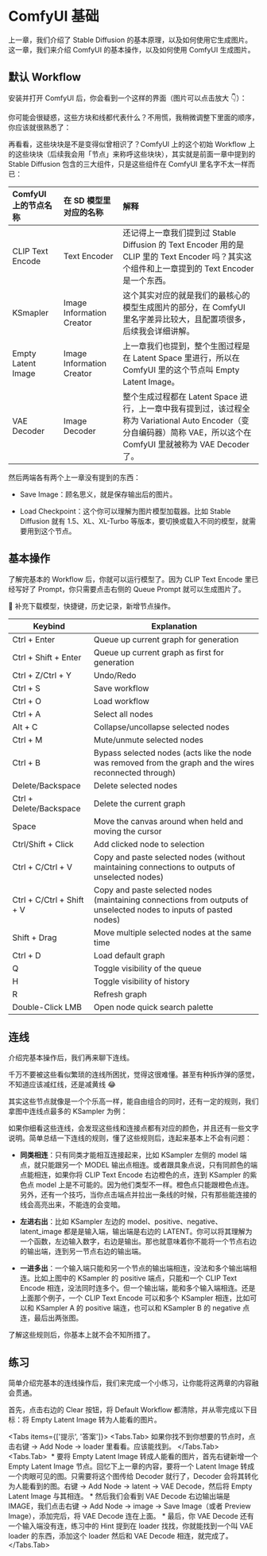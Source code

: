
# ComfyUI 基础

上一章，我们介绍了 Stable Diffusion 的基本原理，以及如何使用它生成图片。这一章，我们来介绍 ComfyUI 的基本操作，以及如何使用 ComfyUI 生成图片。

## 默认 Workflow

安装并打开 ComfyUI 后，你会看到一个这样的界面（图片可以点击放大 👇）：
<br/>
<PhotoProvider>
  <PhotoView src="/comfyui-foundation/001.png">
    <img src="/comfyui-foundation/001.png" alt="" />
  </PhotoView>
</PhotoProvider>

你可能会很疑惑，这些方块和线都代表什么？不用慌，我稍微调整下里面的顺序，你应该就很熟悉了：
<br/>
<PhotoProvider>
  <PhotoView src="/comfyui-foundation/002.png">
    <img src="/comfyui-foundation/002.png" alt="" />
  </PhotoView>
</PhotoProvider>

再看看，这些块块是不是变得似曾相识了？ComfyUI 上的这个初始 Workflow 上的这些块块（后续我会用「节点」来称呼这些块块），其实就是前面一章中提到的 Stable Diffusion 包含的三大组件，只是这些组件在 ComfyUI 里名字不太一样而已：

| ComfyUI 上的节点名称        | 在 SD 模型里对应的名称         | 解释                                                       |
| :------------------------ | :-------------------------- | :-------------------------------------------------------- |
| CLIP Text Encode          | Text Encoder                | 还记得上一章我们提到过 Stable Diffusion 的 Text Encoder 用的是 CLIP 里的 Text Encoder 吗？其实这个组件和上一章提到的 Text Encoder 是一个东西。|
| KSmapler                  | Image Information Creator   | 这个其实对应的就是我们的最核心的模型生成图片的部分，在 ComfyUI 里名字差异比较大，且配置项很多，后续我会详细讲解。                                  |
| Empty Latent Image        | Image Information Creator   | 上一章我们也提到，整个生图过程是在 Latent Space 里进行，所以在 ComfyUI 里的这个节点叫 Empty Latent Image。                                  |
| VAE Decoder               | Image Decoder               | 整个生成过程都在 Latent Space 进行，上一章中我有提到过，该过程全称为 Variational Auto Encoder（变分自编码器）简称 VAE，所以这个在 ComfyUI 里就被称为 VAE Decoder 了。    |


然后两端各有两个上一章没有提到的东西：

- Save Image：顾名思义，就是保存输出后的图片。

- Load Checkpoint：这个你可以理解为图片模型加载器。比如 Stable Diffusion 就有 1.5、XL、XL-Turbo 等版本，要切换或载入不同的模型，就需要用到这个节点。

## 基本操作

了解完基本的 Workflow 后，你就可以运行模型了。因为 CLIP Text Encode 里已经写好了 Prompt，你只需要点击右侧的 Queue Prompt 就可以生成图片了。

🚧 补充下载模型，快捷键，历史记录，新增节点操作。

| Keybind                   | Explanation                                                                                                        |
|---------------------------|--------------------------------------------------------------------------------------------------------------------|
| Ctrl + Enter              | Queue up current graph for generation                                                                              |
| Ctrl + Shift + Enter      | Queue up current graph as first for generation                                                                     |
| Ctrl + Z/Ctrl + Y         | Undo/Redo                                                                                                          |
| Ctrl + S                  | Save workflow                                                                                                      |
| Ctrl + O                  | Load workflow                                                                                                      |
| Ctrl + A                  | Select all nodes                                                                                                   |
| Alt + C                   | Collapse/uncollapse selected nodes                                                                                 |
| Ctrl + M                  | Mute/unmute selected nodes                                                                                         |
| Ctrl + B                  | Bypass selected nodes (acts like the node was removed from the graph and the wires reconnected through)            |
| Delete/Backspace          | Delete selected nodes                                                                                              |
| Ctrl + Delete/Backspace   | Delete the current graph                                                                                           |
| Space                     | Move the canvas around when held and moving the cursor                                                             |
| Ctrl/Shift + Click        | Add clicked node to selection                                                                                      |
| Ctrl + C/Ctrl + V         | Copy and paste selected nodes (without maintaining connections to outputs of unselected nodes)                     |
| Ctrl + C/Ctrl + Shift + V | Copy and paste selected nodes (maintaining connections from outputs of unselected nodes to inputs of pasted nodes) |
| Shift + Drag              | Move multiple selected nodes at the same time                                                                      |
| Ctrl + D                  | Load default graph                                                                                                 |
| Q                         | Toggle visibility of the queue                                                                                     |
| H                         | Toggle visibility of history                                                                                       |
| R                         | Refresh graph                                                                                                      |
| Double-Click LMB          | Open node quick search palette                                                                                     |

## 连线

介绍完基本操作后，我们再来聊下连线。

千万不要被这些看似繁琐的连线所困扰，觉得这很难懂。甚至有种拆炸弹的感觉，不知道应该减红线，还是减黄线 😂

其实这些节点就像是一个个乐高一样，能自由组合的同时，还有一定的规则，我们拿图中连线点最多的 KSampler 为例：
<br/>
<PhotoProvider>
  <PhotoView src="/comfyui-foundation/003.png">
    <img src="/comfyui-foundation/003.png" alt="" />
  </PhotoView>
</PhotoProvider>

如果你细看这些连线，会发现这些线和连接点都有对应的颜色，并且还有一些文字说明。简单总结一下连线的规则，懂了这些规则后，连起来基本上不会有问题：

- **同类相连**：只有同类才能相互连接起来，比如 KSampler 左侧的 model 端点，就只能跟另一个 MODEL 输出点相连。或者跟具象点说，只有同颜色的端点能相连，如果你将 CLIP Text Encode 右边橙色的点，连到 KSampler 的紫色点 model 上是不可能的。因为他们类型不一样。橙色点只能跟橙色点连。另外，还有一个技巧，当你点击端点并拉出一条线的时候，只有那些能连接的线会高亮出来，不能连的会变暗。

- **左进右出**：比如 KSampler 左边的 model、positive、negative、latent_image 都是是输入端，输出端是右边的 LATENT。你可以将其理解为一个函数，左边输入数字，右边是输出。那也就意味着你不能将一个节点右边的输出端，连到另一节点右边的输出端。

- **一进多出**：一个输入端只能和另一个节点的输出端相连，没法和多个输出端相连。比如上图中的 KSampler 的 positive 端点，只能和一个 CLIP Text Encode 相连，没法同时连多个。但一个输出端，能和多个输入端相连。还是上面那个例子，一个 CLIP Text Encode 可以和多个 KSampler 相连，比如可以和 KSampler A 的 positive 端连，也可以和 KSampler B 的 negative 点连，最后出两张图。

了解这些规则后，你基本上就不会不知所措了。

## 练习

简单介绍完基本的连线操作后，我们来完成一个小练习，让你能将这两章的内容融会贯通。

首先，点击右边的 Clear 按钮，将 Default Workflow 都清除，并从零完成以下目标：将 Empty Latent Image 转为人能看的图片。

<Tabs items={['提示', '答案']}>
  <Tabs.Tab>
    如果你找不到你想要的节点时，点击右键 → Add Node → loader 里看看。应该能找到。
  </Tabs.Tab>
  <Tabs.Tab>
    <PhotoProvider>
      <PhotoView src="/comfyui-foundation/004.png">
        <img src="/comfyui-foundation/004.png" alt="" />
      </PhotoView>
    </PhotoProvider>
      * 要将 Empty Latent Image 转成人能看的图片，首先右键新增一个 Empty Latent Image 节点。回忆下上一章的内容，要将一个 Latent Image 转成一个肉眼可见的图。只需要将这个图传给 Decoder 就行了，Decoder 会将其转化为人能看到的图。右键 → Add Node → latent → VAE Decode，然后将 Empty Latent Image 与其相连。
      * 然后我们会看到 VAE Decode 右边输出端是 IMAGE，我们点击右键 → Add Node → image → Save Image（或者 Preview Image），添加完后，将 VAE Decode 连在上面。
      * 最后，你 VAE Decode 还有一个输入端没有连，练习中的 Hint 提到在 loader 找找，你就能找到一个叫 VAE loader 的东西，添加这个 loader 然后和 VAE Decode 相连，就完成了。
  </Tabs.Tab>
</Tabs>


